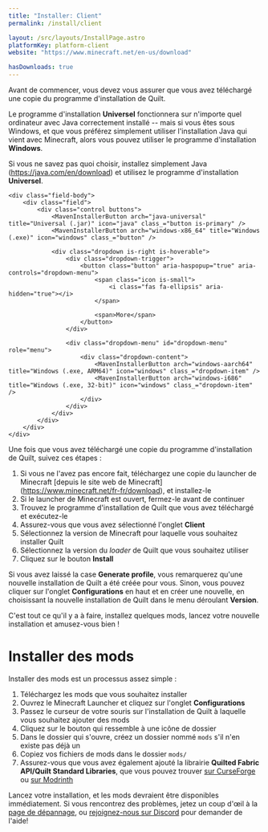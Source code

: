 ```yaml
---
title: "Installer: Client"
permalink: /install/client

layout: /src/layouts/InstallPage.astro
platformKey: platform-client
website: "https://www.minecraft.net/en-us/download"

hasDownloads: true
---
```



Avant de commencer, vous devez vous assurer que vous avez téléchargé une copie du programme d'installation de Quilt.

Le programme d'installation **Universel** fonctionnera sur n'importe quel ordinateur avec Java correctement installé -- mais si vous êtes sous Windows, et que vous préférez simplement utiliser l'installation Java qui vient avec Minecraft, alors vous pouvez utiliser le programme d'installation **Windows**.

Si vous ne savez pas quoi choisir, installez simplement Java (https://java.com/en/download) et utilisez le programme d'installation **Universel**.

<div class="field is-horizontal">
	<InstallerVersion />

	<div class="field-body">
		<div class="field">
			<div class="control buttons">
				<MavenInstallerButton arch="java-universal" title="Universal (.jar)" icon="java" class_="button is-primary" />
				<MavenInstallerButton arch="windows-x86_64" title="Windows (.exe)" icon="windows" class_="button" />

				<div class="dropdown is-right is-hoverable">
					<div class="dropdown-trigger">
						<button class="button" aria-haspopup="true" aria-controls="dropdown-menu">
							<span class="icon is-small">
								<i class="fas fa-ellipsis" aria-hidden="true"></i>
						  	</span>

							<span>More</span>
						</button>
					</div>

					<div class="dropdown-menu" id="dropdown-menu" role="menu">
						<div class="dropdown-content">
							<MavenInstallerButton arch="windows-aarch64" title="Windows (.exe, ARM64)" icon="windows" class_="dropdown-item" />
							<MavenInstallerButton arch="windows-i686" title="Windows (.exe, 32-bit)" icon="windows" class_="dropdown-item" />
						</div>
					</div>
				</div>
			</div>
		</div>
	</div>
</div>

Une fois que vous avez téléchargé une copie du programme d'installation de Quilt, suivez ces étapes :

1. Si vous ne l'avez pas encore fait, téléchargez une copie du launcher de Minecraft [depuis le site web de Minecraft] (https://www.minecraft.net/fr-fr/download), et installez-le
2. Si le launcher de Minecraft est ouvert, fermez-le avant de continuer
3. Trouvez le programme d'installation de Quilt que vous avez téléchargé et exécutez-le
4. Assurez-vous que vous avez sélectionné l'onglet **Client**
5. Sélectionnez la version de Minecraft pour laquelle vous souhaitez installer Quilt
6. Sélectionnez la version du _loader_ de Quilt que vous souhaitez utiliser
7. Cliquez sur le bouton **Install**

Si vous avez laissé la case **Generate profile**, vous remarquerez qu'une nouvelle installation de Quilt a été créée pour vous. Sinon, vous pouvez cliquer sur l'onglet **Configurations** en haut et en créer une nouvelle, en choisissant la nouvelle installation de Quilt dans le menu déroulant **Version**.

C'est tout ce qu'il y a à faire, installez quelques mods, lancez votre nouvelle installation et amusez-vous bien !

# Installer des mods

Installer des mods est un processus assez simple :

1. Téléchargez les mods que vous souhaitez installer
2. Ouvrez le Minecraft Launcher et cliquez sur l'onglet **Configurations**
3. Passez le curseur de votre souris sur l'installation de Quilt à laquelle vous souhaitez ajouter des mods
4. Cliquez sur le bouton qui ressemble à une icône de dossier
5. Dans le dossier qui s'ouvre, créez un dossier nommé `mods` s'il n'en existe pas déjà un
6. Copiez vos fichiers de mods dans le dossier `mods/`
7. Assurez-vous que vous avez également ajouté la librairie **Quilted Fabric API/Quilt Standard Libraries**, que vous pouvez trouver [sur CurseForge](https://www.curseforge.com/minecraft/mc-mods/qsl) ou [sur Modrinth](https://modrinth.com/mod/qsl)

Lancez votre installation, et les mods devraient être disponibles immédiatement. Si vous rencontrez des problèmes, jetez un coup d'œil à la [page de dépannage](/fr/usage/troubleshooting), ou [rejoignez-nous sur Discord](https://discord.quiltmc.org) pour demander de l'aide!
